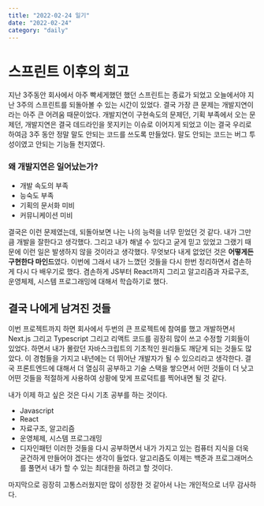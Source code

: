 ```yaml
---
title: "2022-02-24 일기"
date: "2022-02-24"
category: "daily"
---
```


# 스프린트 이후의 회고

지난 3주동안 회사에서 아주 빡세게했던 했던 스프린트는 종료가 되었고 오늘에서야 지난 3주의 스프린트를 되돌아볼 수 있는 시간이 있었다.
결국 가장 큰 문제는 개발지연이라는 아주 큰 어려움 때문이었다. 개발지연이 구현속도의 문제던, 기획 부족에서 오는 문제던, 개발지연은 결국 데드라인을 못지키는
이슈로 이어지게 되었고 이는 결국 우리로 하여금 3주 동안 정말 말도 안되는 코드를 쓰도록 만들었다. 말도 안되는 코드는 버그 투성이였고 안되는 기능들 천지였다.

### 왜 개발지연은 일어났는가?

- 개발 속도의 부족
- 능숙도 부족
- 기획의 문서화 미비
- 커뮤니케이션 미비

결국은 이런 문제였는데, 되돌아보면 나는 나의 능력을 너무 믿었던 것 같다. 내가 그만큼 개발을 잘한다고 생각했다. 그리고 내가 해낼 수 있다고 굳게 믿고 있었고
그랬기 때문에 이런 일은 발생하지 않을 것이라고 생각했다. 무엇보다 내게 없었던 것은 **어떻게든 구현한다 마인드**였다. 이번에 그래서 내가 느꼈던 것들을 다시 한번
정리하면서 겸손하게 다시 다 배우기로 했다. 겸손하게 JS부터 React까지 그리고 알고리즘과 자료구조, 운영체제, 시스템 프로그래밍에 대해서 학습하기로 했다.

## 결국 나에게 남겨진 것들

이번 프로젝트까지 하면 회사에서 두번의 큰 프로젝트에 참여를 했고 개발하면서 Next.js 그리고 Typescript 그리고 리액트 코드를 굉장히 많이 쓰고 수정할 기회들이 있었다.
하면서 내가 몰랐던 자바스크립트의 기초적인 원리들도 깨닫게 되는 것들도 많았다. 이 경험들을 가지고 내년에는 더 뛰어난 개발자가 될 수 있으리라고 생각한다. 결국 프론트엔드에 대해서 더
열심히 공부하고 기술 스택을 쌓으면서 어떤 것들이 더 낫고 어떤 것들을 적절하게 사용하여 상황에 맞게 프로덕트를 찍어내면 될 것 같다.

내가 이제 하고 싶은 것은 다시 기초 공부를 하는 것이다.

- Javascript
- React
- 자료구조, 알고리즘
- 운영체제, 시스템 프로그래밍
- 디자인패턴
  이러한 것들을 다시 공부하면서 내가 가지고 있는 컴퓨터 지식을 더욱 굳건하게 만들어야 겠다는 생각이 들었다. 알고리즘도 이제는 백준과 프로그래머스를 풀면서 내가 할 수 있는 최대한을
  하려고 할 것이다.

마지막으로 굉장히 고통스러웠지만 많이 성장한 것 같아서 나는 개인적으로 너무 감사하다.
